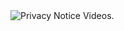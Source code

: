 

<CardGroup cols={3}>
  <Card
    title="Video"
    icon="computer"
    href="https://www.youtube.com/@PersonalAI"
  >
    <img
      src="/images/memory1"
      alt="Privacy Notice"
      style={{ width: '100%', marginBottom: '1rem' }}
    />
    Videos.
  </Card>
</CardGroup>
